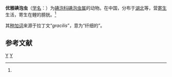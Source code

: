 {{Speciesbox
| genus = Myxobolus
| species = gracilis
| authority = Nie et Li, 1992<ref name='id9616'>{{cite web| url =http://www.bioinfo.cn/db05/BjdwSpecies.php?action=view&id=9616| title =优雅碘泡虫| work =《中国动物物种编目数据库》| publisher =中国科学院微生物研究所| author =中国科学院动物研究所| accessdate =2009-04-16| deadurl =yes| archiveurl =https://web.archive.org/web/20160305091806/http://www.bioinfo.cn/db05/BjdwSpecies.php?action=view&id=9616| archivedate =2016-03-05}}</ref>
}}

'''优雅碘泡虫'''（[[学名|学名]]：{{lang|la|''Myxobolus gracilis''}}）为[[碘泡科|碘泡科]][[碘泡虫属|碘泡虫属]]的动物。在中国，分布于[[湖北|湖北]]等，营[[寄生|寄生]]生活，寄生在鲤的膀胱。<ref name='id9616'/>

其[[种加词|种加词]]来源于拉丁文“''gracilis''”，意为“纤细的”。

== 参考文献 ==
{{reflist}}

{{taxonbar}}

[[Category:碘泡虫属|Y]]
[[Category:1992年描述的动物|Y]]


{{Cnidarian-stub}}